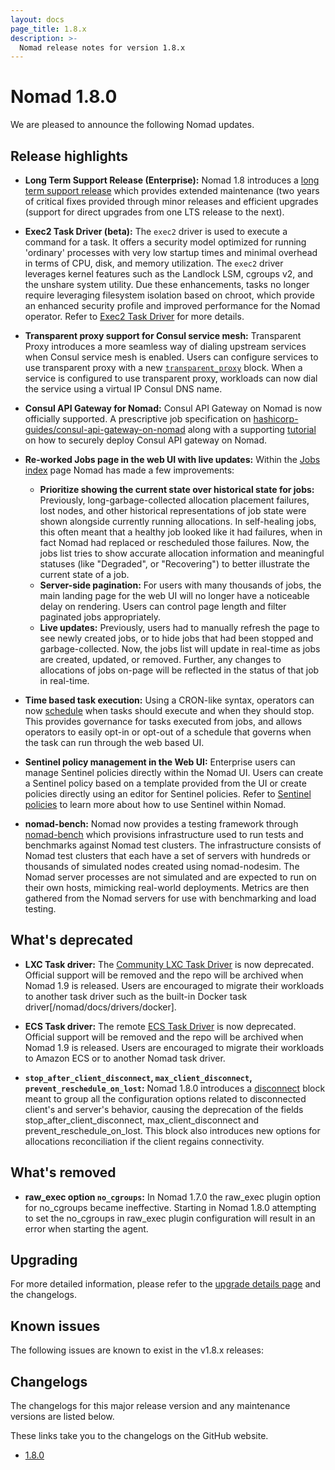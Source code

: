 ```yaml
---
layout: docs
page_title: 1.8.x
description: >-
  Nomad release notes for version 1.8.x
---
```


# Nomad 1.8.0

We are pleased to announce the following Nomad updates.

## Release highlights

- **Long Term Support Release (Enterprise):** Nomad 1.8 introduces a [long
  term support release](/nomad/docs/enterprise#long-term-support-lts-releases) which provides extended maintenance (two years of
  critical fixes provided through minor releases and efficient upgrades
  (support for direct upgrades from one LTS release to the next).

- **Exec2 Task Driver (beta):** The `exec2` driver is used to execute a
  command for a task. It offers a security model optimized for running
  'ordinary' processes with very low startup times and minimal overhead in
  terms of CPU, disk, and memory utilization. The `exec2` driver leverages
  kernel features such as the Landlock LSM, cgroups v2, and the unshare system
  utility. Due these enhancements, tasks no longer require leveraging
  filesystem isolation based on chroot, which provide an enhanced security
  profile and improved performance for the Nomad operator. Refer to [Exec2 Task
  Driver](/nomad/plugins/v1.8.x/drivers/exec2) for more details.
  
- **Transparent proxy support for Consul service mesh:** Transparent Proxy
  introduces a more seamless way of dialing upstream services when Consul service
  mesh is enabled. Users can configure services to use transparent proxy with a
  new [`transparent_proxy`](/nomad/docs/v1.8.x/job-specification/transparent_proxy)
  block. When a service is configured to use transparent proxy, workloads can now dial the 
  service using a virtual IP Consul DNS name.

- **Consul API Gateway for Nomad:** Consul API Gateway on Nomad is now
  officially supported. A prescriptive job specification on
  [hashicorp-guides/consul-api-gateway-on-nomad](https://github.com/hashicorp-guides/consul-api-gateway-on-nomad)
  along with a supporting [tutorial](/nomad/tutorials/integrate-consul/deploy-api-gateway-on-nomad) on
  how to securely deploy Consul API gateway on Nomad.
  
- **Re-worked Jobs page in the web UI with live updates:** Within the [Jobs index](/nomad/tutorials/web-ui/web-ui-workload-info#list-jobs) 
  page Nomad has made a few improvements:

  - **Prioritize showing the current state over historical state for jobs:**
  Previously, long-garbage-collected allocation placement failures, lost nodes,
  and other historical representations of job state were shown alongside
  currently running allocations. In self-healing jobs, this often meant that a
  healthy job looked like it had failures, when in fact Nomad had replaced or
  rescheduled those failures. Now, the jobs list tries to show accurate
  allocation information and meaningful statuses (like "Degraded", or
  "Recovering") to better illustrate the current state of a job. 
  - **Server-side pagination:** For users with many thousands of jobs, the main
  landing page for the web UI will no longer have a noticeable delay on
  rendering. Users can control page length and filter paginated jobs
  appropriately. 
  - **Live updates:** Previously, users had to manually refresh
  the page to see newly created jobs, or to hide jobs that had been stopped and
  garbage-collected. Now, the jobs list will update in real-time as jobs are
  created, updated, or removed. Further, any changes to allocations of jobs
  on-page will be reflected in the status of that job in real-time.
  
- **Time based task execution:** Using a CRON-like syntax, operators can now
  [schedule](/nomad/docs/job-specification/schedule) when tasks should execute and when they should stop. This provides
  governance for tasks executed from jobs, and allows operators to easily opt-in 
  or opt-out of a schedule that governs when the task can run through the web based UI.

- **Sentinel policy management in the Web UI:** Enterprise users can manage
  Sentinel policies directly within the Nomad UI. Users can create a Sentinel
  policy based on a template provided from the UI or create policies directly
  using an editor for Sentinel policies. Refer to [Sentinel policies](/nomad/tutorials/governance-and-policy/sentinel)
  to learn more about how to use Sentinel within Nomad. 

- **nomad-bench:** Nomad now provides a testing framework through [nomad-bench](https://github.com/hashicorp-forge/nomad-bench) 
  which provisions infrastructure used to run tests and benchmarks against
  Nomad test clusters. The infrastructure consists of Nomad test clusters that
  each have a set of servers with hundreds or thousands of simulated nodes
  created using nomad-nodesim. The Nomad server processes are not simulated and
  are expected to run on their own hosts, mimicking real-world deployments.
  Metrics are then gathered from the Nomad servers for use with benchmarking
  and load testing.

## What's deprecated

- **LXC Task driver:** The [Community LXC Task
  Driver](/nomad/plugins/drivers/community/lxc) is now deprecated. Official
  support will be removed and the repo will be archived when Nomad 1.9 is
  released. Users are encouraged to migrate their workloads to another task
  driver such as the built-in Docker task driver[/nomad/docs/drivers/docker].
  
- **ECS Task driver:** The remote [ECS Task
  Driver](https://developer.hashicorp.com/nomad/plugins/drivers/remote/ecs) is
  now deprecated. Official support will be removed and the repo will be
  archived when Nomad 1.9 is released. Users are encouraged to migrate their
  workloads to Amazon ECS or to another Nomad task driver.
  
- **`stop_after_client_disconnect`, `max_client_disconnect`,
  `prevent_reschedule_on_lost`:** Nomad 1.8.0 introduces a [disconnect](/nomad/docs/job-specification/disconnect)
  block meant to group all the configuration options related to disconnected
  client's and server's behavior, causing the deprecation of the fields
  stop_after_client_disconnect, max_client_disconnect and
  prevent_reschedule_on_lost. This block also introduces new options for
  allocations reconciliation if the client regains connectivity.
  
  
## What's removed

- **raw_exec option `no_cgroups`:** In Nomad 1.7.0 the raw_exec plugin option
  for no_cgroups became ineffective. Starting in Nomad 1.8.0 attempting to set
  the no_cgroups in raw_exec plugin configuration will result in an error when
  starting the agent.


## Upgrading

For more detailed information, please refer to the [upgrade details
page](/nomad/docs/upgrade/upgrade-specific#nomad-1-8-0) and the changelogs.

## Known issues

The following issues are known to exist in the v1.8.x releases:

## Changelogs

The changelogs for this major release version and any maintenance versions are
listed below.

<Note> These links take you to the changelogs on the GitHub website. </Note>

- [1.8.0](https://github.com/hashicorp/nomad/releases/tag/v1.8.0)
